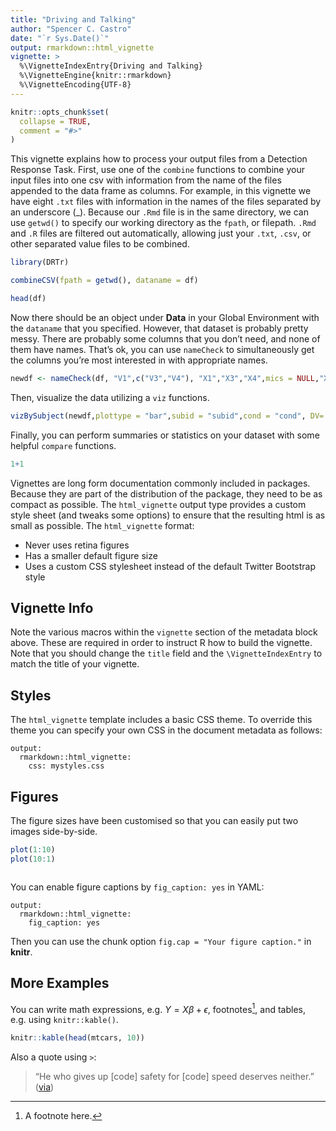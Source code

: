 ```yaml
---
title: "Driving and Talking"
author: "Spencer C. Castro"
date: "`r Sys.Date()`"
output: rmarkdown::html_vignette
vignette: >
  %\VignetteIndexEntry{Driving and Talking}
  %\VignetteEngine{knitr::rmarkdown}
  %\VignetteEncoding{UTF-8}
---
```


```r
knitr::opts_chunk$set(
  collapse = TRUE,
  comment = "#>"
)
```

This vignette explains how to process your output files from a Detection Response Task. First, use one of the <code>combine</code> functions to combine your input files into one csv with information from the name of the files appended to the data frame as columns. For example, in this vignette we have eight <code>.txt</code> files with information in the names of the files separated by an underscore (_). Because our <code>.Rmd</code> file is in the same directory, we can use <code>getwd()</code> to specify our working directory as the <code>fpath</code>, or filepath. <code>.Rmd</code> and <code>.R</code> files are filtered out automatically, allowing just your <code>.txt</code>, <code>.csv</code>, or other separated value files to be combined. 

```r
library(DRTr)

combineCSV(fpath = getwd(), dataname = df)

head(df)
```

Now there should be an object under **Data** in your Global Environment with the <code>dataname</code> that you specified. However, that dataset is probably pretty messy. There are probably some columns that you don't need, and none of them have names. That's ok, you can use <code>nameCheck</code> to simultaneously get the columns you're most interested in with appropriate names.

```r

newdf <- nameCheck(df, "V1",c("V3","V4"), "X1","X3","X4",mics = NULL,"X7","X19") #Have to fix having 1 or more condition columns


```



Then, visualize the data utilizing a <code>viz</code> functions.

```r

vizBySubject(newdf,plottype = "bar",subid = "subid",cond = "cond", DV= "rt")


```

Finally, you can perform summaries or statistics on your dataset with some helpful <code>compare</code> functions.

```r

1+1

```



Vignettes are long form documentation commonly included in packages. Because they are part of the distribution of the package, they need to be as compact as possible. The `html_vignette` output type provides a custom style sheet (and tweaks some options) to ensure that the resulting html is as small as possible. The `html_vignette` format:

- Never uses retina figures
- Has a smaller default figure size
- Uses a custom CSS stylesheet instead of the default Twitter Bootstrap style

## Vignette Info

Note the various macros within the `vignette` section of the metadata block above. These are required in order to instruct R how to build the vignette. Note that you should change the `title` field and the `\VignetteIndexEntry` to match the title of your vignette.

## Styles

The `html_vignette` template includes a basic CSS theme. To override this theme you can specify your own CSS in the document metadata as follows:

    output: 
      rmarkdown::html_vignette:
        css: mystyles.css

## Figures

The figure sizes have been customised so that you can easily put two images side-by-side. 

```r
plot(1:10)
plot(10:1)



```

You can enable figure captions by `fig_caption: yes` in YAML:

    output:
      rmarkdown::html_vignette:
        fig_caption: yes

Then you can use the chunk option `fig.cap = "Your figure caption."` in **knitr**.

## More Examples

You can write math expressions, e.g. $Y = X\beta + \epsilon$, footnotes^[A footnote here.], and tables, e.g. using `knitr::kable()`.

```r
knitr::kable(head(mtcars, 10))
```

Also a quote using `>`:

> "He who gives up [code] safety for [code] speed deserves neither."
([via](https://twitter.com/hadleywickham/status/504368538874703872))
